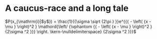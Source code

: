 # A caucus-race and a long tale
$P(x_{\mathrm{i}|$y$}) = \frac{1}{{\sigma \sqrt {2\pi } }}e^{{{ - \left( {x - \mu } \right)^2 } \mathord{\left/ {\vphantom {{ - \left( {x - \mu } \right)^2 } {2\sigma ^2 }}} \right. \kern-\nulldelimiterspace} {2\sigma ^2 }}}$